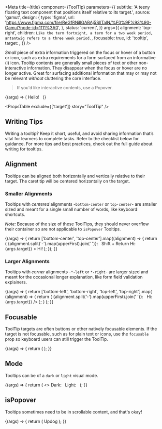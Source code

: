 


<Meta
  title={title}
  component={ToolTip}
  parameters={{
    subtitle:
      'A teeny floating text component that positions itself relative to its target.',
    source: 'gamut',
    design: {
      type: 'figma',
      url:
        'https://www.figma.com/file/ReGfRNillGABAj5SlITalN/%F0%9F%93%90-Gamut?node-id=1111%3A0',
    },
    status: 'current',
  }}
  args={{
    alignment: 'top-right',
    children: `Like the term fortnight, a term for a two week period, antantwig refers to a three week period.`,
    focusable: true,
    id: 'tooltip',
    target: <InfoCircleIcon size={20} />,
  }}
/>

_Small_ piece of extra information triggered on the focus or hover of a button or icon, such as extra requirements for a form surfaced from an informative (i) icon.
Tooltip contents are generally small pieces of text or other non-interactive information.
They disappear when the focus or hover are no longer active.
Great for surfacing additional information that may or may not be relevant _without_ cluttering the core interface.

> If you'd like interactive contents, use a <LinkTo id="molecules-popover--popover">Popover</LinkTo>.

<Canvas>
  <Story name="ToolTip">
    {(args) => (
      <TooltipArea tipAlignment={args.alignment}>
        Hello! &nbsp;
        <ToolTip {...args} />
      </TooltipArea>
    )}
  </Story>
</Canvas>

<PropsTable exclude={['target']} story="ToolTip" />

## Writing Tips

Writing a tooltip? Keep it short, useful, and avoid sharing information that’s vital for learners to complete tasks. Refer to the checklist below for guidance. For more tips and best practices, check out the full guide about <LinkTo id="ux-writing-component-guidelines-tooltips--page">writing for tooltips</LinkTo>.

<CustomCheckbox
  htmlFor="tooltip-1"
  label="Only add a tooltip if the information is actually useful."
  spacing="tight"
/>
<CustomCheckbox
  htmlFor="tooltip-2"
  label="Avoid redundancy to information already available on screen."
  spacing="tight"
/>
<CustomCheckbox
  htmlFor="tooltip-3"
  label="Don’t hide information learners need to complete a task in a tooltip."
  spacing="tight"
/>
<CustomCheckbox
  htmlFor="tooltip-4"
  label="Don’t include links in tooltips. They aren’t accessible to screen readers."
  spacing="tight"
/>
<CustomCheckbox
  htmlFor="tooltip-5"
  label="Keep copy at a reading level of grade 7 or below. Test with [Hemingway App](https://hemingwayapp.com/)."
  spacing="tight"
/>
<CustomCheckbox
  htmlFor="tooltip-6"
  label="Ask someone unrelated to the project to read the message to see if it makes sense."
  spacing="tight"
/>

## Alignment

Tooltips can be aligned both horizontally and vertically relative to their target.
The caret tip will be centered horizontally on the target.

### Smaller Alignments

Tooltips with _centered_ alignments -`bottom-center` or `top-center`- are smaller sized and meant for a single small number of words, like keyboard shortcuts.

_Note:_ Because of the size of these ToolTips, they should never overflow their container so are not applicable to `isPopover` Tooltips.

<Canvas>
  <Story name="Smaller Alignment">
    {(args) => {
      return ['bottom-center', 'top-center'].map((alignment) => {
        return (
          <TooltipArea key={alignment} tipAlignment={alignment}>
            {alignment.split('-').map(upperFirst).join(' ')}: &nbsp;
            <ToolTip {...args} alignment={alignment}>
              Shift + Return
            </ToolTip>
            <ToolTip
              {...args}
              alignment={alignment}
              target={<Box marginLeft={32}>Hi: {args.target}</Box>}
            >
              Hi!
            </ToolTip>
          </TooltipArea>
        );
      });
    }}
  </Story>
</Canvas>

### Larger Alignments

Tooltips with _corner_ alignments -`*-left` or `*-right`- are larger sized and meant for the occasional longer explanation, like form field validation explainers.

<Canvas>
  <Story name="Larger Alignment">
    {(args) => {
      return ['bottom-left', 'bottom-right', 'top-left', 'top-right'].map(
        (alignment) => {
          return (
            <TooltipArea key={alignment} tipAlignment={alignment}>
              {alignment.split('-').map(upperFirst).join(' ')}: &nbsp;
              <ToolTip {...args} alignment={alignment} />
              <ToolTip
                {...args}
                alignment={alignment}
                target={<Box ml={32}>Hi: {args.target}</Box>}
              />
            </TooltipArea>
          );
        }
      );
    }}
  </Story>
</Canvas>

## Focusable

ToolTip targets are often buttons or other natively focusable elements.
If the target is not focusable, such as for plain text or icons, use the `focusable` prop so keyboard users can still trigger the ToolTip.

<Canvas>
  <Story name="Focusable">
    {(args) => {
      return (
        <TooltipArea tipAlignment={args.alignment}>
          <ToolTip {...args} target="Information!" />
        </TooltipArea>
      );
    }}
  </Story>
</Canvas>

## Mode

Tooltips can be of a `dark` or `light` visual mode.

<Canvas>
  <Story name="Mode">
    {(args) => {
      return (
        <>
          <TooltipArea tipAlignment={args.alignment}>
            Dark: &nbsp;
            <ToolTip {...args} mode="dark" />
          </TooltipArea>
          <TooltipArea tipAlignment={args.alignment}>
            Light: &nbsp;
            <ToolTip {...args} mode="light" />
          </TooltipArea>
        </>
      );
    }}
  </Story>
</Canvas>

## isPopover

Tooltips sometimes need to be in scrollable content, and that's okay!

<Canvas>
  <Story name="isPopover">
    {(args) => {
      return (
        <FlexBox center bg="paleBlue" p={24}>
          Updog <ToolTip isPopover {...args} />
        </FlexBox>
      );
    }}
  </Story>
</Canvas>
